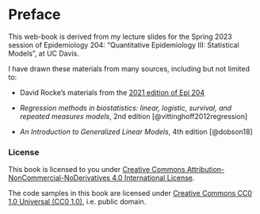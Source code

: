 # Preface {.unnumbered}

This web-book is derived from my lecture slides for the Spring 2023 session of Epidemiology 204: "Quantitative Epidemiology III: Statistical Models", at UC Davis.

I have drawn these materials from many sources, including but not limited to:

- David Rocke's materials from the [2021 edition of Epi 204](https://dmrocke.ucdavis.edu/Class/EPI204-Spring-2021/EPI204-Spring-2021.html)

- *Regression methods in biostatistics: linear, logistic, survival, and repeated measures models*, 2nd edition [@vittinghoff2012regression]

- *An Introduction to Generalized Linear Models*, 4th edition [@dobson18]

### License {.unnumbered}

This book is licensed to you under [Creative Commons Attribution-NonCommercial-NoDerivatives 4.0 International License](http://creativecommons.org/licenses/by-nc-nd/4.0/).

The code samples in this book are licensed under [Creative Commons CC0 1.0 Universal (CC0 1.0)](https://creativecommons.org/publicdomain/zero/1.0/), i.e. public domain.
